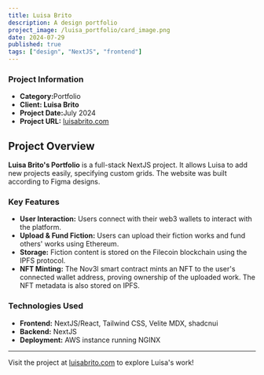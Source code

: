 ```yaml
---
title: Luisa Brito
description: A design portfolio
project_image: /luisa_portfolio/card_image.png
date: 2024-07-29
published: true
tags: ["design", "NextJS", "frontend"]
---
```


<div className="grid grid-cols-1 md:grid-cols-2">
    <div id="phone-outer-container" className="scale-[1.4] md:scale-[1]">
        <div id="image-container">
            <div id="phone-depth"></div>
            <div id="phone">
                <div id="phone-camera-area">
                    <div id="phone-camera"></div>
                </div>
                <div id="phone-screen">
                    <div className="shine"></div>
                </div>
            </div>
        </div>
    </div>
    <div>
        <h3>Project Information</h3>
        <ul>
            <li><strong>Category:</strong>Portfolio</li>
            <li><strong>Client: Luisa Brito</strong></li>
            <li><strong>Project Date:</strong>July 2024</li>
            <li><strong>Project URL:</strong> <a href="https://luisabrito.com">luisabrito.com</a></li>
        </ul>
    </div>
</div>

## Project Overview
**Luisa Brito's Portfolio** is a full-stack NextJS project. It allows Luisa to add new projects easily, specifying custom grids. The website was built according to Figma designs.

### Key Features
- **User Interaction:** Users connect with their web3 wallets to interact with the platform.
- **Upload & Fund Fiction:** Users can upload their fiction works and fund others' works using Ethereum.
- **Storage:** Fiction content is stored on the Filecoin blockchain using the IPFS protocol.
- **NFT Minting:** The Nov3l smart contract mints an NFT to the user's connected wallet address, proving ownership of the uploaded work. The NFT metadata is also stored on IPFS.

### Technologies Used
- **Frontend:** NextJS/React, Tailwind CSS, Velite MDX, shadcnui
- **Backend:** NextJS
- **Deployment:** AWS instance running NGINX

---

Visit the project at [luisabrito.com](https://luisabrito.com) to explore Luisa's work!